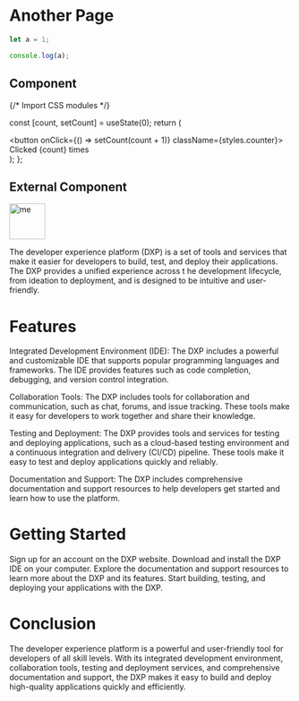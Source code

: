 # Another Page

```js filename="demo.js" {3} copy
let a = 1;

console.log(a);
```

## Component


{/* Import CSS modules */}

  const [count, setCount] = useState(0);
  return (
    <div>
      <button onClick={() => setCount(count + 1)} className={styles.counter}>
        Clicked {count} times
      </button>
    </div>
  );
};

<Counter />

## External Component


<Counters />
<Image src="/public/logo.svg" alt="me" width="64" height="64" />

The developer experience platform (DXP) is a set of tools and services that make it easier for
developers to build, test, and deploy their applications. The DXP provides a unified experience across t
he development lifecycle, from ideation to deployment, and is designed to be intuitive and user-friendly.

# Features

Integrated Development Environment (IDE): The DXP includes a powerful and customizable IDE that supports popular programming
languages and frameworks. The IDE provides features such as code completion, debugging, and version control integration.

Collaboration Tools: The DXP includes tools for collaboration and communication, such as chat, forums, and issue tracking.
These tools make it easy for developers to work together and share their knowledge.

Testing and Deployment: The DXP provides tools and services for testing and deploying applications, such as a
cloud-based testing environment and a continuous integration and delivery (CI/CD) pipeline. These tools make it easy to test and deploy applications quickly and reliably.

Documentation and Support: The DXP includes comprehensive documentation and support resources to help developers
get started and learn how to use the platform.

# Getting Started

Sign up for an account on the DXP website.
Download and install the DXP IDE on your computer.
Explore the documentation and support resources to learn more about the DXP and its features.
Start building, testing, and deploying your applications with the DXP.

# Conclusion

The developer experience platform is a powerful and user-friendly tool for developers of all skill levels. With its integrated development environment, collaboration tools, testing and deployment services, and comprehensive documentation and support, the DXP makes it easy to build and deploy high-quality applications quickly and efficiently.
